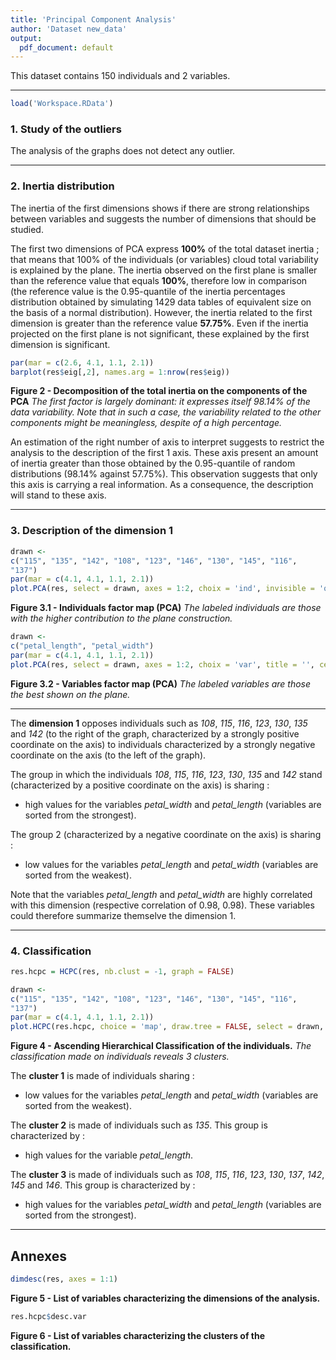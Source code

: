 ```yaml
---
title: 'Principal Component Analysis'
author: 'Dataset new_data'
output:
  pdf_document: default
---
```

This dataset contains 150 individuals and 2 variables.

- - -

```r
load('Workspace.RData')
```
### 1. Study of the outliers
The analysis of the graphs does not detect any outlier.

- - -

### 2. Inertia distribution
The inertia of the first dimensions shows if there are strong relationships between variables and suggests the number of dimensions that should be studied.

The first two dimensions of PCA express **100%** of the total dataset inertia ; that means that 100% of the individuals (or variables) cloud total variability is explained by the plane.
The inertia observed on the first plane is smaller than the reference value that equals **100%**, therefore low in comparison
(the reference value is the 0.95-quantile of the inertia percentages distribution obtained by simulating 1429 data tables of equivalent size on the basis of a normal distribution).
However, the inertia related to the first dimension is greater than the reference value **57.75%**.
Even if the inertia projected on the first plane is not significant, these explained by the first dimension is significant.

```r
par(mar = c(2.6, 4.1, 1.1, 2.1))
barplot(res$eig[,2], names.arg = 1:nrow(res$eig))
```

**Figure 2 - Decomposition of the total inertia on the components of the PCA**
*The first factor is largely dominant: it expresses itself 98.14% of the data variability.*
*Note that in such a case, the variability related to the other components might be meaningless, despite of a high percentage.*

An estimation of the right number of axis to interpret suggests to restrict the analysis to the description of the first 1 axis.
These axis present an amount of inertia greater than those obtained by the 0.95-quantile of random distributions (98.14% against 57.75%).
This observation suggests that only this axis is carrying a real information.
As a consequence, the description will stand to these axis.

- - -

### 3. Description of the dimension 1

```r
drawn <-
c("115", "135", "142", "108", "123", "146", "130", "145", "116", 
"137")
par(mar = c(4.1, 4.1, 1.1, 2.1))
plot.PCA(res, select = drawn, axes = 1:2, choix = 'ind', invisible = 'quali', title = '', cex = cex)
```

**Figure 3.1 - Individuals factor map (PCA)**
*The labeled individuals are those with the higher contribution to the plane construction.*

```r
drawn <-
c("petal_length", "petal_width")
par(mar = c(4.1, 4.1, 1.1, 2.1))
plot.PCA(res, select = drawn, axes = 1:2, choix = 'var', title = '', cex = cex)
```

**Figure 3.2 - Variables factor map (PCA)**
*The labeled variables are those the best shown on the plane.*

* * *

The **dimension 1** opposes individuals such as *108*, *115*, *116*, *123*, *130*, *135* and *142* (to the right of the graph, characterized by a strongly positive coordinate on the axis)
to individuals characterized by a strongly negative coordinate on the axis (to the left of the graph).

The group in which the individuals *108*, *115*, *116*, *123*, *130*, *135* and *142* stand (characterized by a positive coordinate on the axis) is sharing :

- high values for the variables *petal_width* and *petal_length* (variables are sorted from the strongest).

The group 2 (characterized by a negative coordinate on the axis) is sharing :

- low values for the variables *petal_length* and *petal_width* (variables are sorted from the weakest).

Note that the variables *petal_length* and *petal_width* are highly correlated with this dimension (respective correlation of 0.98, 0.98). These variables could therefore summarize themselve the dimension 1.

- - -

### 4. Classification

```r
res.hcpc = HCPC(res, nb.clust = -1, graph = FALSE)
```

```r
drawn <-
c("115", "135", "142", "108", "123", "146", "130", "145", "116", 
"137")
par(mar = c(4.1, 4.1, 1.1, 2.1))
plot.HCPC(res.hcpc, choice = 'map', draw.tree = FALSE, select = drawn, title = '')
```

**Figure 4 - Ascending Hierarchical Classification of the individuals.**
*The classification made on individuals reveals 3 clusters.*


The **cluster 1** is made of individuals sharing :

- low values for the variables *petal_length* and *petal_width* (variables are sorted from the weakest).

The **cluster 2** is made of individuals such as *135*. This group is characterized by :

- high values for the variable *petal_length*.

The **cluster 3** is made of individuals such as *108*, *115*, *116*, *123*, *130*, *137*, *142*, *145* and *146*. This group is characterized by :

- high values for the variables *petal_width* and *petal_length* (variables are sorted from the strongest).

- - -

## Annexes
```r
dimdesc(res, axes = 1:1)
```
**Figure 5 - List of variables characterizing the dimensions of the analysis.**



```r
res.hcpc$desc.var
```
**Figure 6 - List of variables characterizing the clusters of the classification.**


